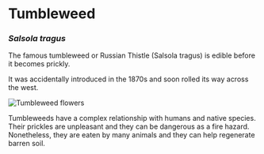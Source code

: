 # Tumbleweed

### _Salsola tragus_

The famous tumbleweed or Russian Thistle (Salsola tragus) is edible before it becomes prickly.

It was accidentally introduced in the 1870s and soon rolled its way across the west.

![Tumbleweed flowers](/assets/salsola/img/flowers.jpg "Tumbleweeds are diverse and some plants like this one make pink flowers. Once flowering begins, the plant is too spiny to eat.")

Tumbleweeds have a complex relationship with humans and native species. Their prickles are unpleasant and they can be dangerous as a fire hazard. Nonetheless, they are eaten by many animals and they can help regenerate barren soil.
